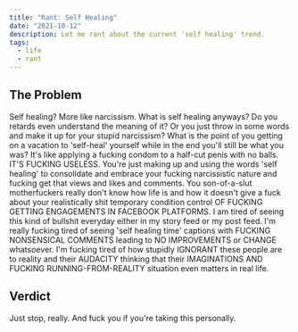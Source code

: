 ```yaml
---
title: "Rant: Self Healing"
date: "2021-10-12"
description: Let me rant about the current 'self healing' trend.
tags:
  - life
  - rant
---
```


## The Problem

Self healing? More like narcissism. What is self healing anyways? Do you retards even understand the meaning of it? Or you just throw in some words and make it up for your stupid narcissism? What is the point of you getting on a vacation to 'self-heal' yourself while in the end you'll still be what you was? It's like applying a fucking condom to a half-cut penis with no balls. IT'S FUCKING USELESS. You're just making up and using the words 'self healing' to consolidate and embrace your fucking narcissistic nature and fucking get that views and likes and comments. You son-of-a-slut motherfuckers really don't know how life is and how it doesn't give a fuck about your realistically shit temporary condition control OF FUCKING GETTING ENGAGEMENTS IN FACEBOOK PLATFORMS. I am tired of seeing this kind of bullshit everyday either in my story feed or my post feed. I'm really fucking tired of seeing 'self healing time' captions with FUCKING NONSENSICAL COMMENTS leading to NO IMPROVEMENTS or CHANGE whatsoever. I'm fucking tired of how stupidly IGNORANT these people are to reality and their AUDACITY thinking that their IMAGINATIONS AND FUCKING RUNNING-FROM-REALITY situation even matters in real life.

## Verdict

Just stop, really. And fuck you if you're taking this personally.
